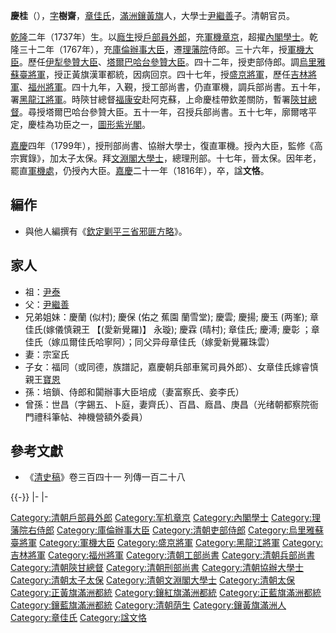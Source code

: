 {{NoteTA
| 1=zh-hans:讬; zh-hant:託;
}}

{{Manchu name|[[章佳氏|章佳]]}}
'''慶桂'''（{{bd|1737年||1816年||catIdx=Z}}），[[表字|字]]'''樹齋'''，[[章佳氏|章佳氏]]，[[滿洲鑲黃旗|滿洲鑲黃旗]]人，大學士[[尹繼善|尹繼善]]子。清朝官员。

[[乾隆|乾隆]]二年（1737年）生。以[[廕生|廕生]]授[[戶部員外郎|戶部員外郎]]，充[[軍機章京|軍機章京]]，超擢[[內閣學士|內閣學士]]。乾隆三十二年（1767年），充[[庫倫辦事大臣|庫倫辦事大臣]]，遷[[理藩院|理藩院]]侍郎。三十六年，授[[軍機大臣|軍機大臣]]。歷任[[伊犁參贊大臣|伊犁參贊大臣]]、[[塔爾巴哈台參贊大臣|塔爾巴哈台參贊大臣]]。四十二年，授吏部侍郎。調[[烏里雅蘇臺將軍|烏里雅蘇臺將軍]]，授正黃旗漢軍都統，因病回京。四十七年，授[[盛京將軍|盛京將軍]]，歷任[[吉林將軍|吉林將軍]]、[[福州將軍|福州將軍]]。四十九年，入覲，授工部尚書，仍直軍機，調兵部尚書。五十年，署[[黑龍江將軍|黑龍江將軍]]。時陝甘總督[[福康安|福康安]]赴阿克蘇，上命慶桂帶欽差關防，暫署[[陝甘總督|陝甘總督]]。尋授塔爾巴哈台參贊大臣。五十一年，召授兵部尚書。五十七年，廓爾喀平定，慶桂為功臣之一，[[圖形紫光閣|圖形紫光閣]]。

[[嘉慶|嘉慶]]四年（1799年），授刑部尚書、協辦大學士，復直軍機。授內大臣，監修《高宗實錄》，加太子太保。拜[[文淵閣大學士|文淵閣大學士]]，總理刑部。十七年，晉太保。因年老，罷直[[軍機處|軍機處]]，仍授內大臣。[[嘉慶|嘉慶]]二十一年（1816年），卒，諡'''文恪'''。

== 編作 ==
* 與他人編撰有《[[欽定剿平三省邪匪方略|欽定剿平三省邪匪方略]]》。

== 家人 ==
* 祖：[[尹泰|尹泰]]
* 父：[[尹繼善|尹繼善]]
* 兄弟姐妹：慶蘭 (似村); 慶保 (佑之 蕉園 蘭雪堂); 慶雲; 慶揚; 慶玉 (两峯); 章佳氏(嫁儀慎親王 【(愛新覺羅)】 永璇); 慶霖 (晴村); 章佳氏; 慶溥; 慶彰 ；章佳氏（嫁瓜爾佳氏哈寧阿）；同父异母章佳氏（嫁愛新覺羅珠雲）
* 妻：宗室氏
* 子女：福同（或同德，族譜記，嘉慶朝兵部車駕司員外郎）、女章佳氏嫁睿慎親王[[寶恩|寶恩]]
* 孫：培鎖、侍郎和闐辦事大臣培成（妻富察氏、妾李氏）
* 曾孫：世昌（字錫五、卜庭，妻齊氏）、百昌、廕昌、庚昌（光绪朝都察院衙門禮科筆帖、神機營額外委員）

==參考文獻==
*《[[清史稿|清史稿]]》卷三百四十一 列傳一百二十八
{{-}}
{{start box}}
{{s-off}}
{{succession box|[[绰克托_(费莫氏)|綽克託]]|[[復興_(清朝尚書)|復興]]|[[清朝工部尚書列表|清朝工部滿尚書]]|<small>乾隆四十九年五月乙卯 - 乾隆四十九年五月辛巳</small><br /><small>1784年6月18日 - 1784年7月14日</small>}}
|-
{{succession box|[[蘇凌阿|蘇凌阿]]|[[成德_(葉赫氏)|成德]]|[[清朝刑部尚書列表|清朝刑部滿尚書]]|<small>嘉慶四年正月丁卯 - 嘉慶四年三月己未</small><br /><small>1799年2月13日 - 1799年4月5日</small>}}
|-
{{succession box|[[福康安|福康安]]|[[富锐|富锐]]|[[清朝兵部尚書列表|清朝兵部滿尚書]]|<small>乾隆四十九年七月辛巳 - 乾隆五十八年四月辛卯</small><br /><small>1784年9月12日 - 1793年6月7日<br />乾隆五十八年八月戊子 - 嘉庆四年正月丁卯</small><br /><small>1793年10月2日 - 1799年2月12日</small>}}
{{end box}}
{{清朝領班軍機大臣}}
{{清朝四庫全書館職官}}

{{DEFAULTSORT:Qing慶}}
[[Category:清朝戶部員外郎|Category:清朝戶部員外郎]]
[[Category:军机章京|Category:军机章京]]
[[Category:內閣學士|Category:內閣學士]]
[[Category:理藩院右侍郎|Category:理藩院右侍郎]]
[[Category:庫倫辦事大臣|Category:庫倫辦事大臣]]
[[Category:清朝吏部侍郎|Category:清朝吏部侍郎]]
[[Category:烏里雅蘇臺將軍|Category:烏里雅蘇臺將軍]]
[[Category:軍機大臣|Category:軍機大臣]]
[[Category:盛京將軍|Category:盛京將軍]]
[[Category:黑龍江將軍|Category:黑龍江將軍]]
[[Category:吉林將軍|Category:吉林將軍]]
[[Category:福州將軍|Category:福州將軍]]
[[Category:清朝工部尚書|Category:清朝工部尚書]]
[[Category:清朝兵部尚書|Category:清朝兵部尚書]]
[[Category:清朝陝甘總督|Category:清朝陝甘總督]]
[[Category:清朝刑部尚書|Category:清朝刑部尚書]]
[[Category:清朝協辦大學士|Category:清朝協辦大學士]]
[[Category:清朝太子太保|Category:清朝太子太保]]
[[Category:清朝文淵閣大學士|Category:清朝文淵閣大學士]]
[[Category:清朝太保|Category:清朝太保]]
[[Category:正黃旗滿洲都統|Category:正黃旗滿洲都統]]
[[Category:鑲紅旗滿洲都統|Category:鑲紅旗滿洲都統]]
[[Category:正藍旗滿洲都統|Category:正藍旗滿洲都統]]
[[Category:鑲藍旗滿洲都統|Category:鑲藍旗滿洲都統]]
[[Category:清朝荫生|Category:清朝荫生]]
[[Category:鑲黃旗滿洲人|Category:鑲黃旗滿洲人]]
[[Category:章佳氏|Category:章佳氏]]
[[Category:諡文恪|Category:諡文恪]]
